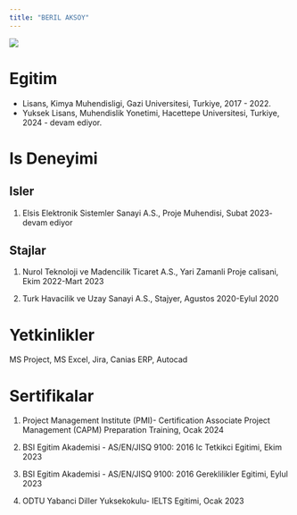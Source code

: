 ```yaml
---
title: "BERIL AKSOY"
---
```



![](/assets/images/vesikalik.jpeg){fig-align="center"}

# Egitim

-   Lisans, Kimya Muhendisligi, Gazi Universitesi, Turkiye, 2017 - 2022.
-   Yuksek Lisans, Muhendislik Yonetimi, Hacettepe Universitesi, Turkiye, 2024 - devam ediyor.

# Is Deneyimi

## Isler

1.  Elsis Elektronik Sistemler Sanayi A.S., Proje Muhendisi, Subat 2023- devam ediyor


## Stajlar

1. Nurol Teknoloji ve Madencilik Ticaret A.S., Yari Zamanli Proje calisani, Ekim 2022-Mart 2023

2. Turk Havacilik ve Uzay Sanayi A.S., Stajyer, Agustos 2020-Eylul 2020


# Yetkinlikler

MS Project, MS Excel, Jira, Canias ERP, Autocad


# Sertifikalar

1. Project Management Institute (PMI)- Certification Associate Project Management (CAPM) Preparation Training, Ocak 2024

2. BSI Egitim Akademisi - AS/EN/JISQ 9100: 2016 Ic Tetkikci Egitimi, Ekim 2023

3. BSI Egitim Akademisi - AS/EN/JISQ 9100: 2016 Gereklilikler Egitimi, Eylul 2023

4. ODTU Yabanci Diller Yuksekokulu- IELTS Egitimi, Ocak 2023
